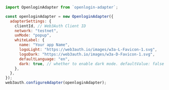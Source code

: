 ```javascript
import OpenloginAdapter from `openlogin-adapter`;

const openloginAdapter = new OpenloginAdapter({
  adapterSettings: {
    clientId, // Web3Auth Client ID
    network: "testnet",
    uxMode: "popup",
    whiteLabel: {
      name: "Your app Name",
      logoLight: "https://web3auth.io/images/w3a-L-Favicon-1.svg",
      logoDark: "https://web3auth.io/images/w3a-D-Favicon-1.svg",
      defaultLanguage: "en",
      dark: true, // whether to enable dark mode. defaultValue: false
    },
  },
});
web3auth.configureAdapter(openloginAdapter);
```
